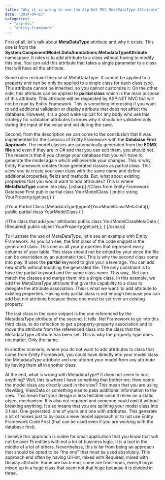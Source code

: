 ```yaml
---
title: "Why it is wrong to use the Asp.Net MVC MetaDataType Attribute"
date: "2014-04-03"
categories: 
  - "asp-mvc"
  - "entity-framework"
---
```


First of all, let's talk about **MetaDataType** attribute and why it exists. This one is from the **System.ComponentModel.DataAnnotations.MetadataTypeAttribute** namespace. It roles is to add attribute to a class without having to modify this one. You can add this attribute that takes a single parameter to a class that will have all the attribute.

Some rules restraint the use of MetaDataType. It cannot be applied to a property and can be only be applied to a single class for each class type. This attribute cannot be inherited, so you cannot customize it. On the other side, this attribute can be applied to **partial class** which is the main purpose of this attribute. This attribute will be respected by ASP.NET MVC but will not be read by Entity Framework. This is something interesting if you want to add additional validation or display attribute that does not affect the database. However, it is a good wake up call for any body who use this strategy for validation attributes to know why it should be validated only during the input of the value and not during the save.

Second, from the description we can come to the conclusion that it was implemented for the scenario of Entity Framework with the **Database First Approach**. The model classes are automatically generated from the **EDMX file** and even if they are in C# and that you can edit them, you should not. The reason is that if you change your database that you will have to generate the model again which will override your changes. This is why, Entity Framework creates those generated classes as partial class. This allow you to create your own class with the same name and define additional properties, fields and methods. But, what about existing properties that you would want to add attributes? This is where **MetaDataType** come into play. \[csharp\] //Class from Entity Framework Database First public partial class YourModelClass { public string YourProperty{get;set;} }

//Your Partial Class \[MetadataType(typeof(YourModelClassMetaData))\] public partial class YourModelClass { }

//The class that add your attributes public class YourModelClassMetaData { \[Required\] public object YourProperty{get;set;}; } \[/csharp\]

To illustrate the use of MetaDataType, let's see an example with Entity Framework. As you can see, the first class of the code snippet is the generated class. This one as all your properties that represent every columns of your table. This class should not be edited by your since the file can be overridden by an automatic tool. This is why the second class come into play. It uses the **partial** keyword to give your a leverage. You can add new stuffs without touching the generated file. The only constraint is to have the partial keyword and the same class name. This way, .Net can match the classes and merge them into a single class. In this example, we add the MetaDataType attribute that give the capability to a class to delegate the attribute association. This is what we want: to add attribute to existing properties. Having only partial class is not enough because you can add but not attribute because these one must be set over an existing property.

The last class in the code snippet is the one referenced by the MetadataType attribute of the second. It tells .Net Framework to go into this third class, to do reflection to get a property-property association and to move the attribute from the referenced class into the class that the MetadataType attribute has been set. This is why the property type does not matter. Only the name.

In another scenario, where you do not want to add attributes to class that come from Entity Framework, you could have directly into your model class the MetadataType attribute and uncluttered your model from any attribute by having them all in another class.

At the end, what is wrong with MetadataType? It does not seem to hurt anything? Well, this is where I have something that bother me. How come the model class are directly used in the view? This mean that you are using ViewBag, ViewData or something else to pass additional information to the view. This mean that your design is less testable since it relies on a static object mechanism. It is also not required and someone could omit it without breaking anything. It also means that you are splitting your model class into 3 files. One generated, one of yours and one with attributes. This generate a lot of noises just to by-pass a view model approach or to not use Entity Framework Code First (that can be used even if you are working with the database first).

I believe this approach is viable for small application that you know that will not be over 15 entities with not a lot of business logic. It is a tool in the middle of a lot of others. Nevertheless, this is far from being an approach that should be opted to be "the one" that must be used absolutely. This approach end often by having UIHint, mixed with Required, mixed with Display attribute. Some are back-end, some are front-ends, everything is mixed up in a huge class that seem not that huge because it is divided in three.

